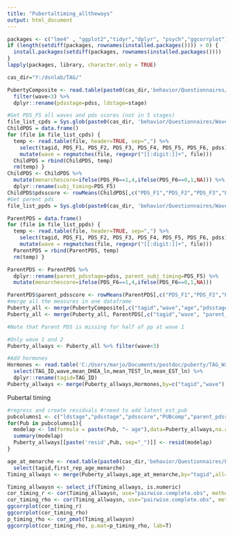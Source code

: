 ```yaml
---
title: "Pubertaltiming_alltheways"
output: html_document
---
```


```r
packages <- c("lme4" , "ggplot2","tidyr","dplyr", "psych","ggcorrplot")
if (length(setdiff(packages, rownames(installed.packages()))) > 0) {
  install.packages(setdiff(packages, rownames(installed.packages())))  
}
lapply(packages, library, character.only = TRUE)

cas_dir="Y:/dsnlab/TAG/"
```

```r
PubertyComposite <- read.table(paste0(cas_dir,'behavior/Questionnaires/Puberty/Allwaves_PubertyComposite.csv'),header=T,sep=",") %>%
  filter(wave<3) %>% 
  dplyr::rename(pdsstage=pdss, ldstage=stage)

#Get PDS_F5 all waves and pds scores (not in 5 stages)
file_list_cpds = Sys.glob(paste0(cas_dir, 'behavior/Questionnaires/Wave*/PDS_Wave*.csv'))
ChildPDS = data.frame()
for (file in file_list_cpds) {
  temp <- read.table(file, header=TRUE, sep=",") %>%
    select(tagid, PDS_F1, PDS_F2, PDS_F3, PDS_F4, PDS_F5, PDS_F6, pdss) %>%
    mutate(wave = regmatches(file, regexpr("[[:digit:]]+", file)))
  ChildPDS = rbind(ChildPDS, temp)
  rm(temp) }
ChildPDS <- ChildPDS %>%
  mutate(menarchescore=ifelse(PDS_F6==1,4,ifelse(PDS_F6==0,1,NA))) %>%
  dplyr::rename(subj_timing=PDS_F5)
ChildPDS$pdsscore <- rowMeans(ChildPDS[,c("PDS_F1","PDS_F2","PDS_F3","PDS_F4","menarchescore")], na.rm=TRUE)
#Get parent pds 
file_list_ppds = Sys.glob(paste0(cas_dir, 'behavior/Questionnaires/Wave*/PDS_parent_Wave*.csv'))

ParentPDS = data.frame()
for (file in file_list_ppds) {
  temp <- read.table(file, header=TRUE, sep=",") %>%
    select(tagid, PDS_F1, PDS_F2, PDS_F3, PDS_F4, PDS_F5, PDS_F6, pdss) %>%
    mutate(wave = regmatches(file, regexpr("[[:digit:]]+", file)))
  ParentPDS = rbind(ParentPDS, temp)
  rm(temp) }

ParentPDS <- ParentPDS %>% 
  dplyr::rename(parent_pdsstage=pdss, parent_subj_timing=PDS_F5) %>% 
  mutate(menarchescore=ifelse(PDS_F6==1,4,ifelse(PDS_F6==0,1,NA)))

ParentPDS$parent_pdsscore <- rowMeans(ParentPDS[,c("PDS_F1","PDS_F2","PDS_F3","PDS_F4","menarchescore")], na.rm=TRUE)
#merge all the measures in one dataframe
Puberty_all <- merge(PubertyComposite[,c("tagid","wave","age","pdsstage","ldstage","PUBcomp")], ChildPDS[,c("tagid","wave","pdsscore","subj_timing")], by=c("tagid","wave"),all=T)
Puberty_all <- merge(Puberty_all, ParentPDS[,c("tagid","wave", "parent_pdsstage","parent_pdsscore","parent_subj_timing")], by=c("tagid","wave"),all=T)

#Note that Parent PDS is missing for half of pp at wave 1

#Only wave 1 and 2
Puberty_allways <- Puberty_all %>% filter(wave<3)

#Add hormones
Hormones <- read.table('C:/Users/marjo/Documents/postdoc/puberty/TAG_Wave12_saliva_processed_averaged.csv', header=T, sep=",") %>% 
  select(TAG_ID,wave,mean_DHEA_ln,mean_TEST_ln,mean_EST_ln) %>%
  dplyr::rename(tagid=TAG_ID)
Puberty_allways <- merge(Puberty_allways,Hormones,by=c("tagid","wave"),all=T)

```

Pubertal timing
```r

#regress and create residuals #!need to add latent_est_pub
pubcolumns1 <- c("ldstage","pdsstage","pdsscore","PUBcomp","parent_pdsstage","parent_pdsscore","mean_DHEA_ln","mean_TEST_ln","mean_EST_ln")
for(Pub in pubcolumns1){
  modelap <- lm(formula = paste(Pub, "~ age"),data=Puberty_allways,na.action=na.exclude)
  summary(modelap)
  Puberty_allways[[paste('resid',Pub, sep="_")]] <- resid(modelap)
}

```  

```r

age_at_menarche <- read.table(paste0(cas_dir,'behavior/Questionnaires/Puberty/Age_at_menarche_short.csv'),header=T,sep=",") %>%
  select(tagid,first_rep_age_menarche)
Timing_allways <- merge(Puberty_allways,age_at_menarche,by="tagid",all=T)

```

```r
Timing_allwaysn <- select_if(Timing_allways, is.numeric) 
cor_timing_r <- cor(Timing_allwaysn, use="pairwise.complete.obs", method="pearson")
cor_timing_rho <- cor(Timing_allwaysn, use="pairwise.complete.obs", method="spearman")
ggcorrplot(cor_timing_r)
ggcorrplot(cor_timing_rho)
p_timing_rho <- cor_pmat(Timing_allwaysn)
ggcorrplot(cor_timing_rho, p.mat=p_timing_rho, lab=T) 
```
